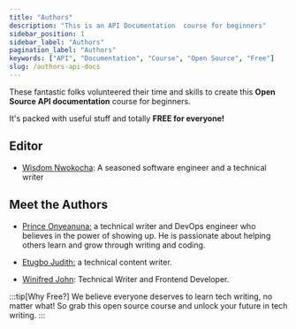 ```yaml
---
title: "Authors"
description: "This is an API Documentation  course for beginners"
sidebar_position: 1
sidebar_label: "Authors"
pagination_label: "Authors"
keywords: ["API", "Documentation", "Course", "Open Source", "Free"]
slug: /authors-api-docs
---
```


These fantastic folks volunteered their time and skills to create this **Open Source API documentation** course for beginners.

It's packed with useful stuff and totally **FREE for everyone!**

## Editor

- [Wisdom Nwokocha](https://www.linkedin.com/in/joklinztech): A seasoned software engineer and a technical writer

## Meet the Authors

- [Prince Onyeanuna:](https://www.linkedin.com/in/prince-onyeanuna-607352246/) a technical writer and DevOps engineer who believes in the power of showing up. He is passionate about helping others learn and grow through writing and coding.

- [Etugbo Judith:](https://www.linkedin.com/in/etugbo-judith-984545236) a technical content writer.

- [Winifred John](https://www.linkedin.com/in/john-chidera-584731205): Technical Writer and Frontend Developer.

:::tip[Why Free?]
We believe everyone deserves to learn tech writing, no matter what! So grab this open source course and unlock your future in tech writing.
:::
